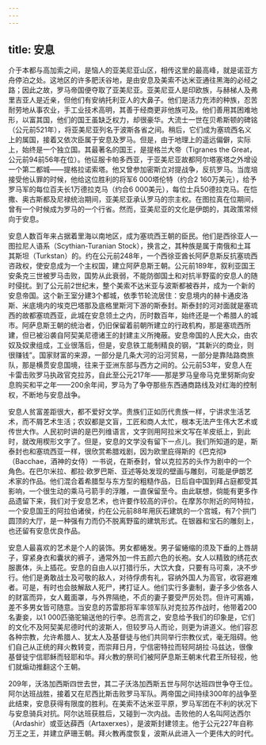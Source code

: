 ```yaml
---
---
---
```

title: 安息
---




介于本都与高加索之间，是恼人的亚美尼亚山区，相传这里的最高峰，就是诺亚方舟停泊之处。这地区的许多肥沃谷地，是由安息及美索不达米亚通往黑海的必经之路；因此之故，罗马帝国便夺取了亚美尼亚。亚美尼亚人是印欧族，与赫梯人及弗里吉亚人是近亲，但他们有安纳托利亚人的大鼻子。他们是活力充沛的种族，忍苦耐劳地从事农业，手工业技术高明，其善于经商更非他族可及。他们善用其困难地形，以富其国，他们的国王虽缺乏权力，却很豪华。大流士一世在贝希斯顿的碑铭（公元前521年），将亚美尼亚列名于波斯各省之间。稍后，它们成为塞琉西名义上的属国，接着又依次臣属于安息及罗马。但是，由于地理上的遥远偏僻，实际上，始终是一个独立国。其最著名的国王，是提格兰大帝（Tigranes the Great，公元前94前56年在位）。他征服卡帕多西亚，于亚美尼亚故都阿尔塔塞塔之外增设一个第二都城——提格拉诺索塔。他又曾参加密斯立对提战争，反抗罗马。当庞培接受他认罪的时候，他给这位胜利的将军6 000塔伦特（约合2 160万美元），给予罗马军的每位百夫长1万德拉克马（约合6 000美元），每位士兵50德拉克马。在恺撒、奥古斯都及尼禄统治期间，亚美尼亚承认罗马的宗主权。在图拉真在位期间，曾有一个时候成为罗马的一个行省。然而，亚美尼亚的文化是伊朗的，其政策常倾向于安息。

安息人数百年来占据着里海以南地区，成为塞琉西王朝的臣民。他们是西徐亚人—图拉尼人语系（Scythian-Turanian Stock），换言之，其种族是属于南俄和土耳其斯坦（Turkstan）的。约在公元前248年，一个西徐亚酋长阿萨息斯反抗塞琉西咨政权，使安息成为一个主权国，建立阿萨息斯王朝。公元前189年，叙利亚国王安条克三世被罗马击败，国势从此衰弱，不能防御国土和对抗半野蛮的安息人的随时侵扰。到了公元前2世纪末，整个美索不达米亚与波斯都被吞并，成为一个新的安息帝国。这个新王室分建3个都城，依季节轮流居住：安息境内的赫卡通皮洛斯、米底境内的埃克巴塔那及底格里斯河下游的斯泰封。斯泰封的河对面就是塞琉西的故都塞琉西亚，此城在安息领土之内，历时数百年，始终还是一个希腊人的城市。阿萨息斯王朝的统治者，仍旧保留着前朝所建立的行政机构，那是塞琉西所建，但已被沿袭自阿契美尼德诸王的封建主义所掩蔽。安息帝国的人民大众，由农奴及奴隶组成，工业很落后，但是，安息铁工能制精良的钢，“其新兴的商业，则很赚钱”。国家财富的来源，一部分是几条大河的沿河贸易，一部分是靠陆路商旅队，那是横贯安息国境，往来于亚洲东部与西方之间的。公元前53年，安息人在卡雷击败罗马执政官克拉苏，自此至公元217年——那是罗马皇帝马克里努斯向安息购买和平之年——200余年间，罗马为了争夺那些东西通商路线及对红海的控制权，不断地与安息战争。

安息人贫富差距很大，都不爱好文学。贵族们正如历代贵族一样，宁讲求生活艺术，而不屑艺术生活；农奴都是文盲，工匠和商人太忙，根本无法产生伟大艺术或传世大作。人民初时讲的是巴列维语言，文字则用阿拉米文写在羊皮纸上，到此时，就改用楔形文字了。但是，安息的文学没有留下一点儿。我们所知道的是，斯泰封也和塞琉西亚一样，很欣赏希腊戏剧，因为欧里庇得斯的《巴克彻》（Bacchae，酒神的女侍）一书说，在斯泰封，曾以克拉苏的头作为剧中的一个角色。在巴尔米拉、都拉·欧罗巴斯、亚述等处发现的壁画与雕刻，可能是伊朗艺术家的作品。他们混合着希腊型与东方型的粗糙作品，日后自中国到拜占庭都受其影响，一个很生动的乘马弓箭手的浮雕，一直保留至今。由此联想，倘能有更多作品遗留下来，我们对于安息艺术，也许要作较高的评价。在摩苏尔附近的阿特拉，一个安息国王的阿拉伯诸侯，约在公元前88年用灰石建筑的一个宫城，有7个拱门圆顶的大厅，是一种强有力而仍不脱离野蛮的建筑形式。在银器和宝石的雕刻上，也还留有安息优良作品。

安息人最喜欢的艺术是个人的装饰。男女都蜷发。男子留蜷缩的须及下垂的上唇胡子，穿紧身衣和囊状的裤子，通常外加一件五颜六色的长袍。女人以精致的绣花衣服裹体，头上插花。安息的自由人以打猎行乐，大饮大食，只要有马可乘，决不步行。他们是勇敢战士及可敬的敌人，对待俘虏有礼，容纳外国人为高官，收容避难者。可是，有时也会肢解敌人死尸，拷打证人。他们实行多妻制，妻子多少依各人的财富而异，女人戴面罩，与外界隔绝，不贞的妻子要受严厉处罚。但许可离婚，差不多男女皆可随意。当安息的苏雷那将军率领军队对克拉苏作战时，他带着200名妻妾，以1 000匹骆驼输送他的行李。总而言之，安息给予我们的印象是，它们的文化不及阿契美尼德时代的波斯人，但较罗马人而论，则更为讲道义。他们容忍各种宗教，允许希腊人、犹太人及基督徒与他们共同举行宗教仪式，毫无阻碍。他们自己从正统的拜火教转变，而崇拜日月，宁信密特拉而轻阿胡拉·马兹达，很像基督徒宁信耶稣而轻耶和华。拜火教的祭司们被阿萨息斯王朝末代君王所轻视，他们就煽动推翻这个王朝。

209年，沃洛加西斯四世去世，其二子沃洛加西斯五世与阿尔达班四世争夺王位。阿尔达班战胜，接着又在尼西比斯击败罗马军队。两帝国之间持续300年的战争至此结束，安息获得有限度的胜利。在美索不达米亚平原，罗马军团在不利的状况下与安息骑兵对抗。阿尔达班获胜后，又碰到一次内战。击败他的人名叫阿达西尔（Ardashir）或亚达薛西（Artaxerxes），是波斯封建领主。他于公元227年自称万王之王，并建立萨珊王朝。拜火教再度恢复，波斯从此进入一个更伟大的时代。